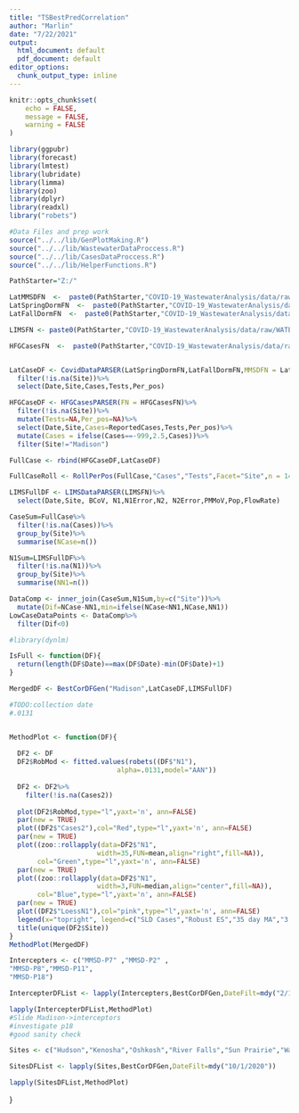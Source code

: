 ```yaml
---
title: "TSBestPredCorrelation"
author: "Marlin"
date: "7/22/2021"
output:
  html_document: default
  pdf_document: default
editor_options:
  chunk_output_type: inline
---
```


```r
knitr::opts_chunk$set(
	echo = FALSE,
	message = FALSE,
	warning = FALSE
)

```

```r
library(ggpubr)
library(forecast)
library(lmtest)
library(lubridate)
library(limma)
library(zoo)
library(dplyr)
library(readxl)
library("robets")

#Data Files and prep work
source("../../lib/GenPlotMaking.R")
source("../../lib/WastewaterDataProccess.R")
source("../../lib/CasesDataProccess.R")
source("../../lib/HelperFunctions.R")

```

```r
PathStarter="Z:/"

LatMMSDFN  <-  paste0(PathStarter,"COVID-19_WastewaterAnalysis/data/raw/MMSD_Cases.csv")
LatSpringDormFN  <-  paste0(PathStarter,"COVID-19_WastewaterAnalysis/data/raw/SpringSemester_CasesByDorm.TSV")
LatFallDormFN  <-  paste0(PathStarter,"COVID-19_WastewaterAnalysis/data/raw/FallSemester_CasesByDorm.TSV")

LIMSFN <- paste0(PathStarter,"COVID-19_WastewaterAnalysis/data/raw/WATERMICRO_WW_COVID-2021-06-30 17 40.xlsx")

HFGCasesFN  <-  paste0(PathStarter,"COVID-19_WastewaterAnalysis/data/raw/HighFreq_CaseData_2021-05-07.csv")


LatCaseDF <- CovidDataPARSER(LatSpringDormFN,LatFallDormFN,MMSDFN = LatMMSDFN)%>%
  filter(!is.na(Site))%>%
  select(Date,Site,Cases,Tests,Per_pos)

HFGCaseDF <- HFGCasesPARSER(FN = HFGCasesFN)%>%
  filter(!is.na(Site))%>%
  mutate(Tests=NA,Per_pos=NA)%>%
  select(Date,Site,Cases=ReportedCases,Tests,Per_pos)%>%
  mutate(Cases = ifelse(Cases==-999,2.5,Cases))%>%
  filter(Site!="Madison")

FullCase <- rbind(HFGCaseDF,LatCaseDF)

FullCaseRoll <- RollPerPos(FullCase,"Cases","Tests",Facet="Site",n = 14)

LIMSFullDF <- LIMSDataPARSER(LIMSFN)%>%
  select(Date,Site, BCoV, N1,N1Error,N2, N2Error,PMMoV,Pop,FlowRate)

CaseSum=FullCase%>%
  filter(!is.na(Cases))%>%
  group_by(Site)%>%
  summarise(NCase=n())

N1Sum=LIMSFullDF%>%
  filter(!is.na(N1))%>%
  group_by(Site)%>%
  summarise(NN1=n())

DataComp <- inner_join(CaseSum,N1Sum,by=c("Site"))%>%
  mutate(Dif=NCase-NN1,min=ifelse(NCase<NN1,NCase,NN1))
LowCaseDataPoints <- DataComp%>%
  filter(Dif<0)

```




 
```r
#library(dynlm)

IsFull <- function(DF){
  return(length(DF$Date)==max(DF$Date)-min(DF$Date)+1)
}


```

```r
MergedDF <- BestCorDFGen("Madison",LatCaseDF,LIMSFullDF)
```

```r
#TODO:collection date
#.0131


MethodPlot <- function(DF){
  
  DF2 <- DF
  DF2$RobMod <- fitted.values(robets((DF$"N1"),
                           alpha=.0131,model="AAN"))
  
  DF2 <- DF2%>%
    filter(!is.na(Cases2))
  
  plot(DF2$RobMod,type="l",yaxt='n', ann=FALSE)
  par(new = TRUE)
  plot((DF2$"Cases2"),col="Red",type="l",yaxt='n', ann=FALSE)
  par(new = TRUE)
  plot((zoo::rollapply(data=DF2$"N1",
                      width=35,FUN=mean,align="right",fill=NA)),
       col="Green",type="l",yaxt='n', ann=FALSE)
  par(new = TRUE)
  plot((zoo::rollapply(data=DF2$"N1",
                      width=3,FUN=median,align="center",fill=NA)),
       col="Blue",type="l",yaxt='n', ann=FALSE)
  par(new = TRUE)
  plot((DF2$"LoessN1"),col="pink",type="l",yaxt='n', ann=FALSE)
  legend(x="topright", legend=c("SLD Cases","Robust ES","35 day MA","3 day meadian N1","loess"),fill=c("Red","Black","Green","Blue","pink"),cex=.75)
  title(unique(DF2$Site))
}
MethodPlot(MergedDF)
```


```r
Intercepters <- c("MMSD-P7" ,"MMSD-P2" ,               
"MMSD-P8","MMSD-P11",                
"MMSD-P18")

IntercepterDFList <- lapply(Intercepters,BestCorDFGen,DateFilt=mdy("2/1/2021"))

lapply(IntercepterDFList,MethodPlot)
#Slide Madison->interceptors
#investigate p18
#good sanity check
```

```r
Sites <- c("Hudson","Kenosha","Oshkosh","River Falls","Sun Prairie","Wausau")

SitesDFList <- lapply(Sites,BestCorDFGen,DateFilt=mdy("10/1/2020"))

lapply(SitesDFList,MethodPlot)
```
}
